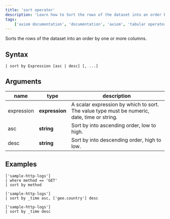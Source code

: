 ```yaml
---
title: 'sort operator'
description: 'Learn how to Sort the rows of the dataset into an order by one or more columns.'
tags: 
    ['axiom documentation', 'documentation', 'axiom', 'tabular operators', 'sort operator']
---
```


Sorts the rows of the dataset into an order by one or more columns.

## Syntax

```kusto
| sort by Expression [asc | desc] [, ...]
```

## Arguments

| **name**   | **type**     | **description**                                                                               |
| ---------- | ------------ | --------------------------------------------------------------------------------------------- |
| expression | **expression** | A scalar expression by which to sort. The value type must be numeric, date, time or string. |
| asc        | **string**     | Sort by into ascending order, low to high.                                                    |
| desc       | **string**     | Sort by into descending order, high to low.                                                   |

## Examples

```kusto
['sample-http-logs']
| where method == 'GET'
| sort by method
```

<RunInPlayGround 
    href="https://play.axiom.co/axiom-play-qf1k/explorer?initForm=%7B%22apl%22%3A%20%22%5B%27sample-http-logs%27%5D%20%7C%20where%20method%20%3D%3D%20%27GET%27%20%7C%20sort%20by%20method%22%7D" 
    target="_blank" 
    rel="noopener noreferrer"
/>

```kusto
['sample-http-logs']
| sort by _time asc, ['geo.country'] desc 
```

<RunInPlayGround 
    href="https://play.axiom.co/axiom-play-qf1k/explorer?initForm=%7B%22apl%22%3A%20%22%5B%27sample-http-logs%27%5D%5Cn%7C%20sort%20by%20_time%20asc%2C%20%5B%27geo.country%27%5D%20desc%22%7D" 
    target="_blank" 
    rel="noopener noreferrer"
/>

```kusto
['sample-http-logs']
| sort by _time desc
```

<RunInPlayGround 
    href="https://play.axiom.co/axiom-play-qf1k/explorer?initForm=%7B%22apl%22%3A%20%22%5B%27sample-http-logs%27%5D%5Cn%7C%20sort%20by%20_time%20desc%22%7D" 
    target="_blank" 
    rel="noopener noreferrer"
/>
